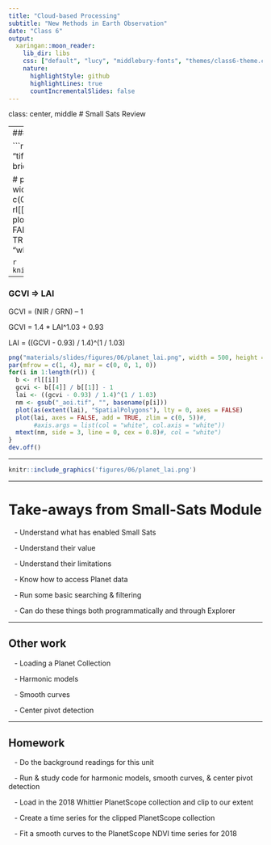 ```yaml
---
title: "Cloud-based Processing"
subtitle: "New Methods in Earth Observation"
date: "Class 6"
output:
  xaringan::moon_reader:
    lib_dir: libs
    css: ["default", "lucy", "middlebury-fonts", "themes/class6-theme.css"]
    nature:
      highlightStyle: github
      highlightLines: true
      countIncrementalSlides: false
---
```

class: center, middle
# Small Sats Review

---
### A look at our Planet results

```r
library(raster)
p <- dir("materials/data/06", pattern = "tif", full.names = TRUE)
rl <- lapply(p, function(x) {
  b <- brick(x)
  b / cellStats(b, max)
})

# plot
png("materials/slides/figures/06/planet_clips.png", width = 500, height = 150)
par(mfrow = c(1, 4), mar = c(0, 0, 1, 0), bg = "transparent")
for(i in 1:length(rl)) {
  b <- rl[[i]]
  nm <- gsub("_aoi.tif", "", basename(p[i]))
  plot(as(extent(b), "SpatialPolygons"), lty = 0, axes = FALSE)
  plotRGB(b[[1:3]], axes = FALSE, scale = 1, add = TRUE)
  mtext(nm, side = 3, line = 0, cex = 0.8, col = "white")
}
dev.off()
```

```r
knitr::include_graphics('figures/06/planet_clips.png')
```

---

### GCVI => LAI

GCVI = (NIR / GRN) – 1

GCVI = 1.4 * LAI^1.03 + 0.93

LAI = ((GCVI - 0.93) / 1.4)^(1 / 1.03)

```r
png("materials/slides/figures/06/planet_lai.png", width = 500, height = 150)
par(mfrow = c(1, 4), mar = c(0, 0, 1, 0))
for(i in 1:length(rl)) {
  b <- rl[[i]]
  gcvi <- b[[4]] / b[[1]] - 1
  lai <- ((gcvi - 0.93) / 1.4)^(1 / 1.03)
  nm <- gsub("_aoi.tif", "", basename(p[i]))
  plot(as(extent(lai), "SpatialPolygons"), lty = 0, axes = FALSE)
  plot(lai, axes = FALSE, add = TRUE, zlim = c(0, 5))#, 
       #axis.args = list(col = "white", col.axis = "white"))
  mtext(nm, side = 3, line = 0, cex = 0.8)#, col = "white")
}
dev.off()
```

---

```r
knitr::include_graphics('figures/06/planet_lai.png')
```

---

# Take-aways from Small-Sats Module

&nbsp;&nbsp; - Understand what has enabled Small Sats

&nbsp;&nbsp; - Understand their value

&nbsp;&nbsp; - Understand their limitations

&nbsp;&nbsp; - Know how to access Planet data

&nbsp;&nbsp; - Run some basic searching & filtering

&nbsp;&nbsp; - Can do these things both programmatically and through Explorer


---

## Other work

&nbsp;&nbsp; - Loading a Planet Collection

&nbsp;&nbsp; - Harmonic models

&nbsp;&nbsp; - Smooth curves

&nbsp;&nbsp; - Center pivot detection

---

## Homework 

&nbsp;&nbsp; - Do the background readings for this unit

&nbsp;&nbsp; - Run & study code for harmonic models, smooth curves, & center pivot detection

&nbsp;&nbsp; - Load in the 2018 Whittier PlanetScope collection and clip to our extent

&nbsp;&nbsp; - Create a time series for the clipped PlanetScope collection

&nbsp;&nbsp; - Fit a smooth curves to the PlanetScope NDVI time series for 2018







